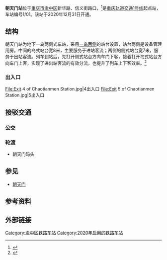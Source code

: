 {{coord|display=title}}
{{Infobox station
|name=朝天门
|eng_name=Chaotianmen
|linecolour={{重庆轨道交通颜色|1}}
|image=Spanish Solution at Chaotianmen Station.jpg
|caption=1号线北侧侧式站台
|country={{PRC}}
|borough=[[重庆市|重庆市]][[渝中区|渝中区]]
|address=朝天门
|owned=[[重庆市轨道交通（集团）有限公司|重庆市轨道交通（集团）有限公司]]
|operator=[[重庆市轨道交通（集团）有限公司|重庆市轨道交通（集团）有限公司]]
|line={{重庆轨道交通线路名|1|narrow|long}}
|levels=
|interchange=
|structure=地下车站
|platform=1座[[岛式站台|岛式站台]]<br/>
2座[[侧式站台|侧式站台]]
|tracks=2条
|exits=6个（2个暂未开通）
|code={{重庆轨道交通车站编号||1|0|1}}
|opened=2020年12月31日<ref>{{cite web|url=https://weibo.com/2152519810/JB0aDwYcP|title=【好事成双 地铁畅行】2020年即将结束，值此年末，地铁1号线朝天门-小什字与国博线悦来-沙河坝开通初期运营，为今年画上一个圆满的句号。|date=2020-12-31}}</ref>
|services={{adjacent stations|system=重庆轨道交通
|line1=1|right1=小什字
}}
|timetable={{车站首末班时刻|重庆轨道交通|朝天门}}
}}

'''朝天门站'''位于[[重庆市|重庆市]][[渝中区|渝中区]]新华路、信义街路口，<ref>{{cite web|url=https://www.cqmetro.cn/xwzx/qyzx/2020/12/29/1167590.shtml|title=扒一扒你所不知道的朝天门地铁站|date=2020-12-29}}</ref>是[[重庆轨道交通|重庆轨道交通]][[重庆轨道交通1号线|1号线]]起点站，车站编号1/01。该站于2020年12月31日开通。

== 结构 ==
朝天门站为地下一岛两侧式车站，采用[[西班牙式月台|一岛两侧]]的站台设置，站台两侧是设备管理用房。中间的岛式站台宽8米，主要服务于进站客流；两侧的侧式站台宽7米，服务于出站客流。列车到站后，先打开侧式站台方向车门下客，接着打开岛式站台方向车门上客，实现了进出站客流的有效分流，也提升了列车上下客效率。<ref>{{cite web|url=https://www.cqmetro.cn/xwzx/qyzx/2020/12/31/1167598.shtml|title=古渝雄关通地铁 走进1号线朝天门地铁站|date=2020-12-31|access-date=2021-06-12|archive-date=2021-06-12|archive-url=https://web.archive.org/web/20210612021634/https://www.cqmetro.cn/xwzx/qyzx/2020/12/31/1167598.shtml|dead-url=no}}</ref>

{{城轨车站结构
|floor1=B1|label1A=站台|text1A={{重庆轨道交通设施|无障碍电梯}}
 |map1A={{PlatformMap|lr\\lr|a\g\ae\f\e|system=重庆轨道交通|line=1|switchR1=XVR|boundL=hard|next2=小什字}}
|floor2=B2|label2A=站厅|text2A={{重庆轨道交通设施列表|票务|出口|无障碍电梯}}
}}

=== 出入口 ===
{{重庆轨道交通出口列表|
{{重庆轨道交通出口|1|陕西路}}
{{重庆轨道交通出口|2|陕西路|acc=1}}
{{重庆轨道交通出口|3|[[重庆来福士广场|重庆来福士广场]]}}
{{重庆轨道交通出口|4|新华路}}
{{重庆轨道交通出口|5|朝千路|toilet=1}}
{{重庆轨道交通出口|6|新华路}}
}}

<gallery>
File:Exit 4 of Chaotianmen Station.jpg|4出入口
File:Exit 5 of Chaotianmen Station.jpg|5出入口
</gallery>

== 接驳交通 ==
=== 公交 ===
{{重庆公交线路简单列表|station=朝天门金海洋|372}}
{{重庆公交线路简单列表|station=朝天门公交枢纽|181|382|503|553|871}}
{{重庆公交线路简单列表|station=重庆饭店|181|372|382|871}}

=== 轮渡 ===
* 朝天门码头

== 参见 ==
*[[朝天门|朝天门]]

== 参考资料 ==
{{reflist}}

== 外部链接 ==
{{commonscat}}

{{重庆轨道交通站点|1=1}}

[[Category:渝中区铁路车站|Category:渝中区铁路车站]]
[[Category:2020年启用的铁路车站|Category:2020年启用的铁路车站]]